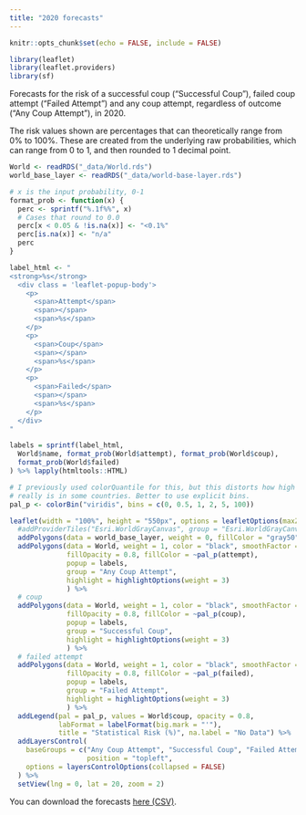 ```yaml
---
title: "2020 forecasts"
---
```


```r
knitr::opts_chunk$set(echo = FALSE, include = FALSE)

library(leaflet)
library(leaflet.providers)
library(sf)
```

Forecasts for the risk of a successful coup ("Successful Coup"), failed coup attempt ("Failed Attempt") and any coup attempt, regardless of outcome ("Any Coup Attempt"), in 2020. 

The risk values shown are percentages that can theoretically range from 0% to 100%. These are created from the underlying raw probabilities, which can range from 0 to 1, and then rounded to 1 decimal point. 

```r
World <- readRDS("_data/World.rds")
world_base_layer <- readRDS("_data/world-base-layer.rds")

# x is the input probability, 0-1
format_prob <- function(x) {
  perc <- sprintf("%.1f%%", x)
  # Cases that round to 0.0
  perc[x < 0.05 & !is.na(x)] <- "<0.1%"
  perc[is.na(x)] <- "n/a"
  perc
}

label_html <- "
<strong>%s</strong>
  <div class = 'leaflet-popup-body'>
    <p>
      <span>Attempt</span>
      <span></span>
      <span>%s</span>
    </p>
    <p>
      <span>Coup</span>
      <span></span>
      <span>%s</span>
    </p>
    <p>
      <span>Failed</span>
      <span></span>
      <span>%s</span>
    </p>
  </div>
"

labels = sprintf(label_html,
  World$name, format_prob(World$attempt), format_prob(World$coup),
  format_prob(World$failed)
) %>% lapply(htmltools::HTML)

# I previously used colorQuantile for this, but this distorts how high the risk
# really is in some countries. Better to use explicit bins. 
pal_p <- colorBin("viridis", bins = c(0, 0.5, 1, 2, 5, 100))

leaflet(width = "100%", height = "550px", options = leafletOptions(maxZoom = 5, minZoom = 2)) %>%
  #addProviderTiles("Esri.WorldGrayCanvas", group = "Esri.WorldGrayCanvas") %>%
  addPolygons(data = world_base_layer, weight = 0, fillColor = "gray50") %>%
  addPolygons(data = World, weight = 1, color = "black", smoothFactor = 0.3,
              fillOpacity = 0.8, fillColor = ~pal_p(attempt),
              popup = labels,
              group = "Any Coup Attempt",
              highlight = highlightOptions(weight = 3)
              ) %>%
  # coup
  addPolygons(data = World, weight = 1, color = "black", smoothFactor = 0.3,
              fillOpacity = 0.8, fillColor = ~pal_p(coup),
              popup = labels,
              group = "Successful Coup",
              highlight = highlightOptions(weight = 3)
              ) %>%
  # failed attempt
  addPolygons(data = World, weight = 1, color = "black", smoothFactor = 0.3,
              fillOpacity = 0.8, fillColor = ~pal_p(failed),
              popup = labels,
              group = "Failed Attempt",
              highlight = highlightOptions(weight = 3)
              ) %>% 
  addLegend(pal = pal_p, values = World$coup, opacity = 0.8,
            labFormat = labelFormat(big.mark = "'"),
            title = "Statistical Risk (%)", na.label = "No Data") %>%
  addLayersControl(
    baseGroups = c("Any Coup Attempt", "Successful Coup", "Failed Attempt"),
                   position = "topleft",
    options = layersControlOptions(collapsed = FALSE)
  ) %>%
  setView(lng = 0, lat = 20, zoom = 2) 
```

You can download the forecasts [here (CSV)](https://raw.githubusercontent.com/andybega/forecaster2/master/forecasts/coups-2020.csv).

